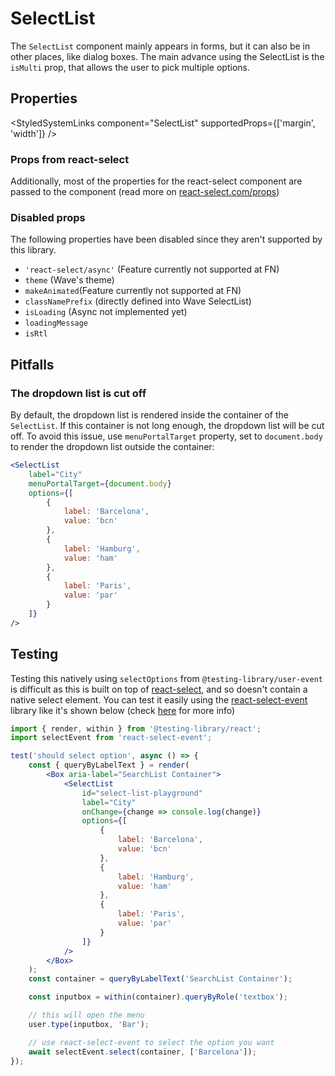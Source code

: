 

<Meta of={SelectListStories} />

# SelectList

The `SelectList` component mainly appears in forms, but it can also be in other places, like dialog boxes.
The main advance using the SelectList is the `isMulti` prop, that allows the user to pick multiple options.

<Primary />

## Properties

<ArgTypes of={SelectListStories} />

<StyledSystemLinks component="SelectList" supportedProps={['margin', 'width']} />

### Props from react-select

Additionally, most of the properties for the react-select component are passed to the component (read more on
[react-select.com/props](https://react-select.com/props#select-props))

### Disabled props

The following properties have been disabled since they aren't supported by this library.

-   `'react-select/async'` (Feature currently not supported at FN)
-   `theme` (Wave's theme)
-   `makeAnimated`(Feature currently not supported at FN)
-   `classNamePrefix` (directly defined into Wave SelectList)
-   `isLoading` (Async not implemented yet)
-   `loadingMessage`
-   `isRtl`

## Pitfalls

### The dropdown list is cut off

By default, the dropdown list is rendered inside the container of the `SelectList`. If this container is not long enough, the dropdown list will be cut off.
To avoid this issue, use `menuPortalTarget` property, set to `document.body` to render the dropdown list outside the container:

```jsx
<SelectList
    label="City"
    menuPortalTarget={document.body}
    options={[
        {
            label: 'Barcelona',
            value: 'bcn'
        },
        {
            label: 'Hamburg',
            value: 'ham'
        },
        {
            label: 'Paris',
            value: 'par'
        }
    ]}
/>
```

## Testing

Testing this natively using `selectOptions` from `@testing-library/user-event` is difficult as this is built on top of [react-select](https://react-select.com), and so doesn't contain a native select element.
You can test it easily using the [react-select-event](https://github.com/romgain/react-select-event) library like it's shown below
(check [here](https://testing-library.com/docs/ecosystem-react-select-event/) for more info)

```jsx
import { render, within } from '@testing-library/react';
import selectEvent from 'react-select-event';

test('should select option', async () => {
    const { queryByLabelText } = render(
        <Box aria-label="SearchList Container">
            <SelectList
                id="select-list-playground"
                label="City"
                onChange={change => console.log(change)}
                options={[
                    {
                        label: 'Barcelona',
                        value: 'bcn'
                    },
                    {
                        label: 'Hamburg',
                        value: 'ham'
                    },
                    {
                        label: 'Paris',
                        value: 'par'
                    }
                ]}
            />
        </Box>
    );
    const container = queryByLabelText('SearchList Container');

    const inputbox = within(container).queryByRole('textbox');

    // this will open the menu
    user.type(inputbox, 'Bar');

    // use react-select-event to select the option you want
    await selectEvent.select(container, ['Barcelona']);
});
```

<Stories includePrimary={false} />
